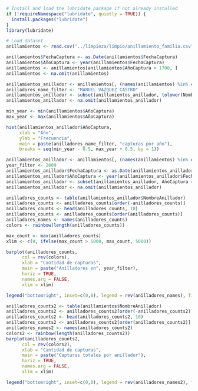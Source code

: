 ```{r}
# Install and load the lubridate package if not already installed
if (!requireNamespace("lubridate", quietly = TRUE)) {
  install.packages("lubridate")
}
library(lubridate)
```

```{r}
# Load dataset
anillamientos <- read.csv("../limpieza/limpio/anillamiento_familia.csv")
```

```{r}
anillamientos$FechaCaptura <- as.Date(anillamientos$FechaCaptura)
anillamientos$AñoCaptura <- year(anillamientos$FechaCaptura)
anillamientos <- anillamientos[anillamientos$AñoCaptura > 1700, ]
anillamientos <- na.omit(anillamientos)

anillamientos_anillador <- anillamientos[, (names(anillamientos) %in% c("NombreAnillador", "FechaCaptura", "AñoCaptura"))]
anilladores_name_filter <- "MANUEL VAZQUEZ CASTRO"
anillamientos_anillador <- subset(anillamientos_anillador, tolower(NombreAnillador) == tolower(anilladores_name_filter))
anillamientos_anillador <- na.omit(anillamientos_anillador)

min_year <- min(anillamientos$AñoCaptura)
max_year <- max(anillamientos$AñoCaptura)

hist(anillamientos_anillador$AñoCaptura,
     xlab = "Año",
     ylab = "Frecuencia",
     main = paste(anilladores_name_filter, "capturas por año"),
     breaks = seq(min_year - 0.5, max_year + 0.5, by = 1))
```

```{r}
anillamientos_anillador <- anillamientos[, (names(anillamientos) %in% c("NombreAnillador", "FechaCaptura"))]
year_filter <- 2009
anillamientos_anillador$FechaCaptura <- as.Date(anillamientos_anillador$FechaCaptura)
anillamientos_anillador$AñoCaptura <- year(anillamientos_anillador$FechaCaptura)
anillamientos_anillador <- subset(anillamientos_anillador, AñoCaptura == year_filter)
anillamientos_anillador <- na.omit(anillamientos_anillador)

anilladores_counts <- table(anillamientos_anillador$NombreAnillador)
anilladores_counts <- anilladores_counts[order(-anilladores_counts)]
anilladores_counts <- head(anilladores_counts, 10)
anilladores_counts <- anilladores_counts[order(anilladores_counts)]
anilladores_names <- names(anilladores_counts)
colors <- rainbow(length(anilladores_counts))

max_count <- max(anilladores_counts)
xlim <- c(0, ifelse(max_count > 5000, max_count, 5000))

barplot(anilladores_counts,
      col = rev(colors),
      xlab = "Cantidad de capturas",
      main = paste("Anilladores en", year_filter),
      horiz = TRUE,
      names.arg = FALSE,
      xlim = xlim)

legend("bottomright", inset=c(0,0), legend = rev(anilladores_names), fill = colors, bg = adjustcolor("white", alpha = 0.8))
```
```{r}
anilladores_counts2 <- table(anillamientos$NombreAnillador)
anilladores_counts2 <- anilladores_counts2[order(-anilladores_counts2)]
anilladores_counts2 <- head(anilladores_counts2, 10)
anilladores_counts2 <- anilladores_counts2[order(anilladores_counts2)]
anilladores_names2 <- names(anilladores_counts2)
colors2 <- rainbow(length(anilladores_counts2))
barplot(anilladores_counts2,
      col = rev(colors2),
      xlab = "Cantidad de capturas",
      main = paste("Capturas totales por anillador"),
      horiz = TRUE,
      names.arg = FALSE,
      xlim = xlim)

legend("bottomright", inset=c(0,0), legend = rev(anilladores_names2), fill = colors2, bg = adjustcolor("white", alpha = 0.8))
```

